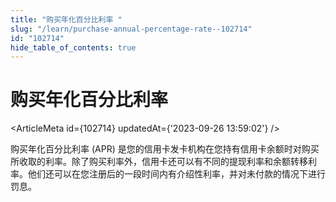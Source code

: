 ```yaml
---
title: "购买年化百分比利率 "
slug: "/learn/purchase-annual-percentage-rate--102714"
id: "102714"
hide_table_of_contents: true
---
```



# 购买年化百分比利率 

<ArticleMeta id={102714} updatedAt={'2023-09-26 13:59:02'} />
<div className='border-solid border-b border-t-0 my-4 border-[var(--ifm-color-gray-300)]' />

购买年化百分比利率 (APR) 是您的信用卡发卡机构在您持有信用卡余额时对购买所收取的利率。除了购买利率外，信用卡还可以有不同的提现利率和余额转移利率。他们还可以在您注册后的一段时间内有介绍性利率，并对未付款的情况下进行罚息。
